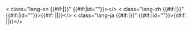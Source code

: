 <includeonly><!--
--><{{{tag|div}}} class="lang-en {{#if:{{{class|}}}|{{{class}}}}}" {{#if:{{{id|}}}|id="{{{id}}}"}}>{{{en|1}}}</{{{tag|div}}}><!--
--><{{{tag|div}}} class="lang-zh {{#if:{{{class|}}}|{{{class}}}}}" {{#if:{{{id|}}}|id="{{{id}}}"}}>{{#if: {{{zh|}}}|{{{zh}}}|{{{en|1}}}}}</{{{tag|div}}}><!--
--><{{{tag|div}}} class="lang-ja {{#if:{{{class|}}}|{{{class}}}}}" {{#if:{{{id|}}}|id="{{{id}}}"}}>{{#if: {{{ja|}}}|{{{ja}}}|{{{en|1}}}}}</{{{tag|div}}}><!--
--></includeonly>
<noinclude>{{i18n|en=English Content|zh=中文内容}}</noinclude>
